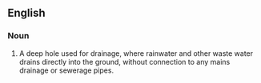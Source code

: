 ==English==

===Noun===
{{en-noun}}

# A deep hole used for drainage, where rainwater and other waste water drains directly into the ground, without connection to any mains drainage or sewerage pipes.